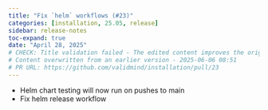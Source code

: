 ```yaml
---
title: "Fix `helm` workflows (#23)"
categories: [installation, 25.05, release]
sidebar: release-notes
toc-expand: true
date: "April 28, 2025"
# CHECK: Title validation failed - The edited content improves the original by capitalizing the first word, which is standard for titles or headings, and by enclosing "helm" in backticks, which is a common practice to denote code or command-line tools. This makes the content clearer and more professional. Overall, the edit enhances readability and aligns with technical writing conventions.
# Content overwritten from an earlier version - 2025-06-06 08:51
# PR URL: https://github.com/validmind/installation/pull/23
---
```


* Helm chart testing will now run on pushes to main
* Fix helm release workflow